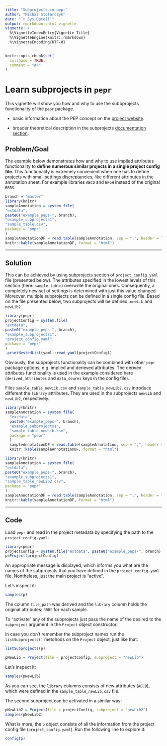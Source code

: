 ```yaml
---
title: "Subprojects in pepr"
author: "Michal Stolarczyk"
date: "`r Sys.Date()`"
output: rmarkdown::html_vignette
vignette: >
  %\VignetteIndexEntry{Vignette Title}
  %\VignetteEngine{knitr::rmarkdown}
  %\VignetteEncoding{UTF-8}
---
```


```r
knitr::opts_chunk$set(
  collapse = TRUE,
  comment = "#>"
)
```

# Learn subprojects in `pepr`

This vignette will show you how and why to use the subbprojects functionality of the `pepr` package. 

 - basic information about the PEP concept on the [project website](https://pepkit.github.io/).

 - broader theoretical description in the subprojects [documentation section](https://pepkit.github.io/docs/subprojects/).


## Problem/Goal

The example below demonstrates how and why to use implied attributes functionality to **define numerous similar projects in a single project config file**. This functionality is extremely convenient when one has to define projects with small settings discreptancies, like different attributes in the annotation sheet. For example libraries `ABCD` and `EFGH` instead of the original `RRBS`.

```r
branch = "master"
library(knitr)
sampleAnnotation = system.file(
"extdata",
paste0("example_peps-", branch),
"example_subprojects1",
"sample_table.csv",
package = "pepr"
)
sampleAnnotationDF = read.table(sampleAnnotation, sep = ",", header = T)
knitr::kable(sampleAnnotationDF, format = "html") 
```

----

## Solution

This can be achieved by using subprojects section of `project_config.yaml` file (presented below). The attributes specified in the lowest levels of this section (here: `sample_table`) overwrite the original ones. Consequently, a completely new set of settings is determined with just this value changed. Moreover, multiple subprojects can be defined in a single config file. Based on the file presented below, two subprojects will be defined: `newLib` and `newLib2`.

```r
library(pepr)
projectConfig = system.file(
"extdata",
paste0("example_peps-", branch),
"example_subprojects1",
"project_config.yaml",
package = "pepr"
)
.printNestedList(yaml::read_yaml(projectConfig))
```

Obviously, the subprojects functionality can be combined with other `pepr` package options, e.g. implied and derieved attributes. The derived attributes functionality is used in the example considered here (`derived_attributes` and `data_soures` keys in the config file).


Files `sample_table_newLib.csv` and `sample_table_newLib2.csv` introduce different the `library` attributes. They are used in the subprojects `newLib` and `newLib2`, respectively.

```r
library(knitr)
sampleAnnotation = system.file(
  "extdata",
  paste0("example_peps-", branch),
  "example_subprojects1",
  "sample_table_newLib.csv",
  package = "pepr"
  )
  sampleAnnotationDF = read.table(sampleAnnotation, sep = ",", header = T)
  knitr::kable(sampleAnnotationDF, format = "html") 
```

```r
library(knitr)
sampleAnnotation = system.file(
"extdata",
paste0("example_peps-", branch),
"example_subprojects1",
"sample_table_newLib2.csv",
package = "pepr"
)
sampleAnnotationDF = read.table(sampleAnnotation, sep = ",", header = T)
knitr::kable(sampleAnnotationDF, format = "html") 
```

----

## Code

Load `pepr` and read in the project metadata by specifying the path to the `project_config.yaml`:

```r
library(pepr)
projectConfig = system.file("extdata", paste0("example_peps-", branch),"example_subprojects1", "project_config.yaml", package="pepr")
p=Project(projectConfig)
```
An appropriate message is displayed, which informs you what are the names of the subprojects that you have defined in the `project_config.yaml` file. Nontheless, just the main project is "active".

Let's inspect it:

```r
samples(p)
```

The column `file_path` was derived and the `library` column holds the original attributes: `RRBS` for each sample.

To "activate" any of the subprojects just pass the name of the desired to the `subproject` argument in the `Project` object constructor. 

In case you don't remember the subproject names run the `listSubprojects()` metohods on the `Project` object, just like that:

```r
listSubprojects(p)
```


```r
pNewLib = Project(file = projectConfig, subproject = "newLib")
```

Let's inspect it:

```r
samples(pNewLib)
```

As you can see, the `library` columns consists of new attributes (`ABCD`), which were defined in the `sample_table_newLib.csv` file.

The second subproject can be activated in a similar way:

```r
pNewLib2 = Project(file = projectConfig, subproject = "newLib2")
samples(pNewLib2)
```

What is more, the `p` object consists of all the information from the project config file (`project_config.yaml`). Run the following line to explore it:

```r
config(p)
```




